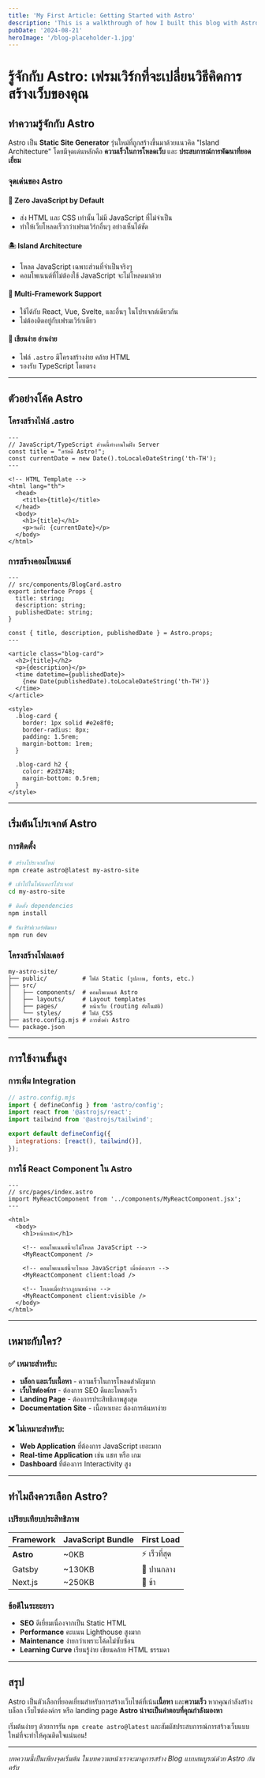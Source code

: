```yaml
---
title: 'My First Article: Getting Started with Astro'
description: 'This is a walkthrough of how I built this blog with Astro.'
pubDate: '2024-08-21'
heroImage: '/blog-placeholder-1.jpg'
---
```



# รู้จักกับ Astro: เฟรมเวิร์กที่จะเปลี่ยนวิธีคิดการสร้างเว็บของคุณ

## ทำความรู้จักกับ Astro

Astro เป็น **Static Site Generator** รุ่นใหม่ที่ถูกสร้างขึ้นมาด้วยแนวคิด "Island Architecture" โดยมีจุดเด่นหลักคือ **ความเร็วในการโหลดเว็บ** และ **ประสบการณ์การพัฒนาที่ยอดเยี่ยม**

### จุดเด่นของ Astro

#### 🚀 **Zero JavaScript by Default**
- ส่ง HTML และ CSS เท่านั้น ไม่มี JavaScript ที่ไม่จำเป็น
- ทำให้เว็บโหลดเร็วกว่าเฟรมเวิร์กอื่นๆ อย่างเห็นได้ชัด

#### 🏝️ **Island Architecture**
- โหลด JavaScript เฉพาะส่วนที่จำเป็นจริงๆ
- คอมโพเนนต์ที่ไม่ต้องใช้ JavaScript จะไม่โหลดมาด้วย

#### 🔧 **Multi-Framework Support**
- ใช้ได้กับ React, Vue, Svelte, และอื่นๆ ในโปรเจกต์เดียวกัน
- ไม่ต้องติดอยู่กับเฟรมเวิร์กเดียว

#### 📝 **เขียนง่าย อ่านง่าย**
- ไฟล์ `.astro` มีโครงสร้างง่าย คล้าย HTML
- รองรับ TypeScript โดยตรง

---

## ตัวอย่างโค้ด Astro

### โครงสร้างไฟล์ .astro

```astro
---
// JavaScript/TypeScript ส่วนนี้ทำงานในฝั่ง Server
const title = "สวัสดี Astro!";
const currentDate = new Date().toLocaleDateString('th-TH');
---

<!-- HTML Template -->
<html lang="th">
  <head>
    <title>{title}</title>
  </head>
  <body>
    <h1>{title}</h1>
    <p>วันที่: {currentDate}</p>
  </body>
</html>
```

### การสร้างคอมโพเนนต์

```astro
---
// src/components/BlogCard.astro
export interface Props {
  title: string;
  description: string;
  publishedDate: string;
}

const { title, description, publishedDate } = Astro.props;
---

<article class="blog-card">
  <h2>{title}</h2>
  <p>{description}</p>
  <time datetime={publishedDate}>
    {new Date(publishedDate).toLocaleDateString('th-TH')}
  </time>
</article>

<style>
  .blog-card {
    border: 1px solid #e2e8f0;
    border-radius: 8px;
    padding: 1.5rem;
    margin-bottom: 1rem;
  }
  
  .blog-card h2 {
    color: #2d3748;
    margin-bottom: 0.5rem;
  }
</style>
```

---

## เริ่มต้นโปรเจกต์ Astro

### การติดตั้ง

```bash
# สร้างโปรเจกต์ใหม่
npm create astro@latest my-astro-site

# เข้าไปในโฟลเดอร์โปรเจกต์
cd my-astro-site

# ติดตั้ง dependencies
npm install

# รันเซิร์ฟเวอร์พัฒนา
npm run dev
```

### โครงสร้างโฟลเดอร์

```
my-astro-site/
├── public/          # ไฟล์ Static (รูปภาพ, fonts, etc.)
├── src/
│   ├── components/  # คอมโพเนนต์ Astro
│   ├── layouts/     # Layout templates
│   ├── pages/       # หน้าเว็บ (routing อัตโนมัติ)
│   └── styles/      # ไฟล์ CSS
├── astro.config.mjs # การตั้งค่า Astro
└── package.json
```

---

## การใช้งานขั้นสูง

### การเพิ่ม Integration

```javascript
// astro.config.mjs
import { defineConfig } from 'astro/config';
import react from '@astrojs/react';
import tailwind from '@astrojs/tailwind';

export default defineConfig({
  integrations: [react(), tailwind()],
});
```

### การใช้ React Component ใน Astro

```astro
---
// src/pages/index.astro
import MyReactComponent from '../components/MyReactComponent.jsx';
---

<html>
  <body>
    <h1>หน้าหลัก</h1>
    
    <!-- คอมโพเนนต์นี้จะไม่โหลด JavaScript -->
    <MyReactComponent />
    
    <!-- คอมโพเนนต์นี้จะโหลด JavaScript เมื่อต้องการ -->
    <MyReactComponent client:load />
    
    <!-- โหลดเมื่อปรากฏบนหน้าจอ -->
    <MyReactComponent client:visible />
  </body>
</html>
```

---

## เหมาะกับใคร?

### ✅ **เหมาะสำหรับ:**
- **บล็อก และเว็บเนื้อหา** - ความเร็วในการโหลดสำคัญมาก
- **เว็บไซต์องค์กร** - ต้องการ SEO ดีและโหลดเร็ว
- **Landing Page** - ต้องการประสิทธิภาพสูงสุด
- **Documentation Site** - เนื้อหาเยอะ ต้องการค้นหาง่าย

### ❌ **ไม่เหมาะสำหรับ:**
- **Web Application** ที่ต้องการ JavaScript เยอะมาก
- **Real-time Application** เช่น แชท หรือ เกม
- **Dashboard** ที่ต้องการ Interactivity สูง

---

## ทำไมถึงควรเลือก Astro?

### เปรียบเทียบประสิทธิภาพ

| Framework | JavaScript Bundle | First Load |
|-----------|-------------------|------------|
| **Astro** | ~0KB | ⚡ เร็วที่สุด |
| Gatsby | ~130KB | 🐢 ปานกลาง |
| Next.js | ~250KB | 🐌 ช้า |

### ข้อดีในระยะยาว
- **SEO** ดีเยี่ยมเนื่องจากเป็น Static HTML
- **Performance** คะแนน Lighthouse สูงมาก
- **Maintenance** ง่ายกว่าเพราะโค้ดไม่ซับซ้อน
- **Learning Curve** เรียนรู้ง่าย เขียนคล้าย HTML ธรรมดา

---

## สรุป

Astro เป็นตัวเลือกที่ยอดเยี่ยมสำหรับการสร้างเว็บไซต์ที่เน้น**เนื้อหา** และ**ความเร็ว** หากคุณกำลังสร้างบล็อก เว็บไซต์องค์กร หรือ landing page **Astro น่าจะเป็นคำตอบที่คุณกำลังมองหา**

เริ่มต้นง่ายๆ ด้วยการรัน `npm create astro@latest` และสัมผัสประสบการณ์การสร้างเว็บแบบใหม่ที่จะทำให้คุณติดใจแน่นอน!

---

*บทความนี้เป็นเพียงจุดเริ่มต้น ในบทความหน้าเราจะมาดูการสร้าง Blog แบบสมบูรณ์ด้วย Astro กันครับ*